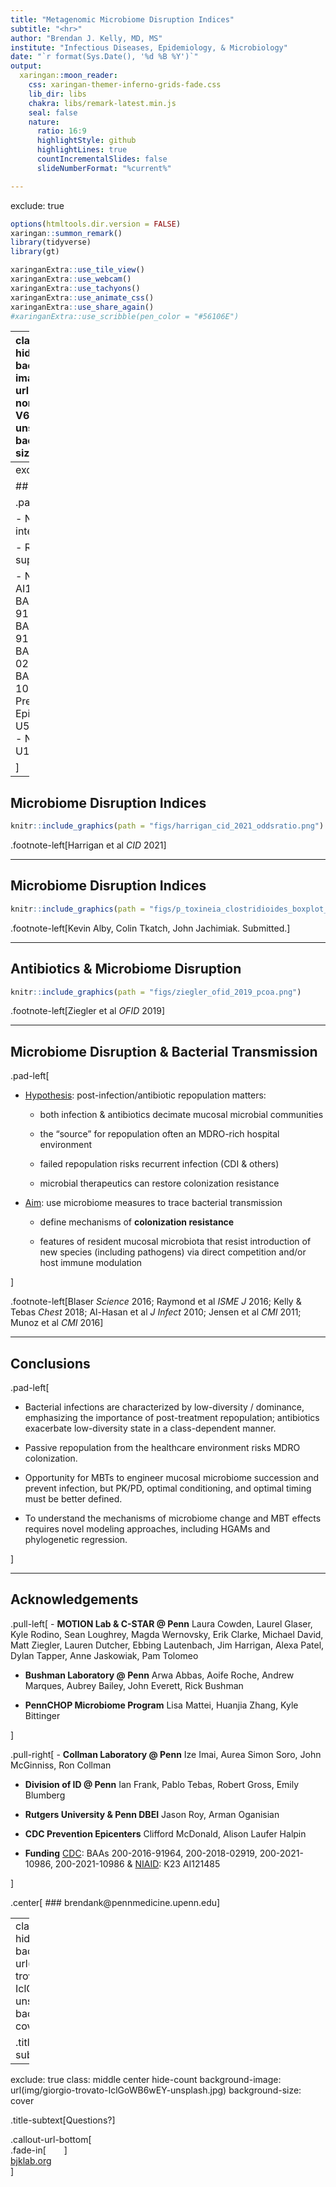 ```yaml
---
title: "Metagenomic Microbiome Disruption Indices"
subtitle: "<hr>"
author: "Brendan J. Kelly, MD, MS"
institute: "Infectious Diseases, Epidemiology, & Microbiology" 
date: "`r format(Sys.Date(), '%d %B %Y')`"
output:
  xaringan::moon_reader:
    css: xaringan-themer-inferno-grids-fade.css
    lib_dir: libs
    chakra: libs/remark-latest.min.js
    seal: false
    nature:
      ratio: 16:9
      highlightStyle: github
      highlightLines: true
      countIncrementalSlides: false
      slideNumberFormat: "%current%"

---
```

exclude: true

```r
options(htmltools.dir.version = FALSE)
xaringan::summon_remark()
library(tidyverse)
library(gt)

```

```r
xaringanExtra::use_tile_view()
xaringanExtra::use_webcam()
xaringanExtra::use_tachyons()
xaringanExtra::use_animate_css()
xaringanExtra::use_share_again()
#xaringanExtra::use_scribble(pen_color = "#56106E")
```

---
class: top left hide-count
background-image: url(img/daniel-norris-V67NBDhwARo-unsplash.jpg)
background-size: cover

.move-top20[
.title-text[<span style='font-size:0.8em;color:#202020'>Metagenomic Microbiome Disruption Indices</span>]  
.title-subtext[<span style='font-size:0.8em'></span>]  
]  
  
.callout-url-leftcorner[
.title-nametext[
Brendan J. Kelly, MD, MS  
Infectious Diseases, Epidemiology & Microbiology  
University of Pennsylvania  
`r format(Sys.Date(), '%d %B %Y')`   
]
]

.footnote-right[<span style='color: white'>photo: Daniel Norris @unsplash</span>]  



---
exclude: true

## Disclosures  

.pad-left[  

- No conflicts of interest.  

- Research supported by:

    - NIAID K23 AI121485  
    - CDC BAA 200-2016-91964  
    - CDC BAA 200-2016-91937  
    - CDC BAA 200-2018-02919  
    - CDC BAA 200-2021-10986   
    - CDC Prevention Epicenters U54CK000610  
    - NIAID U19AI174998  

]
---

## Microbiome Disruption Indices  

```r
knitr::include_graphics(path = "figs/harrigan_cid_2021_oddsratio.png")

```

.footnote-left[Harrigan et al _CID_ 2021]  


---

## Microbiome Disruption Indices  

```r
knitr::include_graphics(path = "figs/p_toxineia_clostridioides_boxplot_tp.png")

```


.footnote-left[Kevin Alby, Colin Tkatch, John Jachimiak. Submitted.]  


---

## Antibiotics & Microbiome Disruption  

```r
knitr::include_graphics(path = "figs/ziegler_ofid_2019_pcoa.png")

```


.footnote-left[Ziegler et al _OFID_ 2019]  

---

## Microbiome Disruption & Bacterial Transmission    
  
.pad-left[  

- <u>Hypothesis</u>: post-infection/antibiotic repopulation matters:      

    - both infection & antibiotics decimate mucosal microbial communities  
  
    - the "source" for repopulation often an MDRO-rich hospital environment  
    
    - failed repopulation risks recurrent infection (CDI & others)   
    
    - microbial therapeutics can restore colonization resistance  
  
- <u>Aim</u>: use microbiome measures to trace bacterial transmission  

    - define mechanisms of **colonization resistance** 
    
    - features of resident mucosal microbiota that resist introduction of new species (including pathogens) via direct competition and/or host immune modulation  

]  

.footnote-left[Blaser _Science_ 2016; Raymond et al _ISME J_ 2016; Kelly & Tebas _Chest_ 2018; Al-Hasan et al _J Infect_ 2010; Jensen et al _CMI_ 2011; Munoz et al _CMI_ 2016]  


---

## Conclusions    
  
.pad-left[

- Bacterial infections are characterized by low-diversity / dominance, emphasizing the importance of post-treatment repopulation; antibiotics exacerbate low-diversity state in a class-dependent manner.  

- Passive repopulation from the healthcare environment risks MDRO colonization.    

- Opportunity for MBTs to engineer mucosal microbiome succession and prevent infection, but PK/PD, optimal conditioning, and optimal timing must be better defined.  
  
- To understand the mechanisms of microbiome change and MBT effects requires novel modeling approaches, including HGAMs and phylogenetic regression.   
  
]


---

## Acknowledgements    

.pull-left[
- __MOTION Lab & C-STAR @ Penn__
Laura Cowden, Laurel Glaser, Kyle Rodino, Sean Loughrey, 
Magda Wernovsky, Erik Clarke, Michael David, Matt Ziegler, 
Lauren Dutcher, Ebbing Lautenbach, Jim Harrigan, Alexa Patel, Dylan Tapper, Anne Jaskowiak, Pam Tolomeo   

- __Bushman Laboratory @ Penn__
Arwa Abbas, Aoife Roche, Andrew Marques,
Aubrey Bailey, John Everett,
Rick Bushman

- __PennCHOP Microbiome Program__
Lisa Mattei, Huanjia Zhang, Kyle Bittinger

]


.pull-right[
- __Collman Laboratory @ Penn__
Ize Imai, Aurea Simon Soro, John McGinniss, Ron Collman

- __Division of ID @ Penn__
Ian Frank, Pablo Tebas, Robert Gross, Emily Blumberg

- __Rutgers University & Penn DBEI__
Jason Roy, Arman Oganisian
  
- __CDC Prevention Epicenters__
Clifford McDonald, Alison Laufer Halpin
  
- __Funding__
<u>CDC</u>: BAAs 200-2016-91964, 200-2018-02919, 200-2021-10986,
200-2021-10986 & <u>NIAID</u>: K23 AI121485

]

.center[
### brendank@pennmedicine.upenn.edu
]



---
class: middle center hide-count
background-image: url(img/giorgio-trovato-IclGoWB6wEY-unsplash.jpg)
background-size: cover

.title-subtext[Questions?]



---
exclude: true
class: middle center hide-count
background-image: url(img/giorgio-trovato-IclGoWB6wEY-unsplash.jpg)
background-size: cover

.title-subtext[Questions?]

.callout-url-bottom[  
.fade-in[<span style="font-size:0.5em; color:white">slides ↓ </span>]  
<span style="link-color:white">[bjklab.org](http://www.bjklab.org)</span>  
]  


